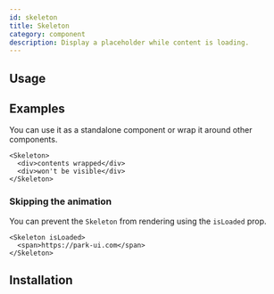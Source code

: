 ```yaml
---
id: skeleton
title: Skeleton
category: component
description: Display a placeholder while content is loading.
---
```



## Usage

<ComponentPreview />

## Examples

You can use it as a standalone component or wrap it around other components.

```tsx live
<Skeleton>
  <div>contents wrapped</div>
  <div>won't be visible</div>
</Skeleton>
```

### Skipping the animation

You can prevent the `Skeleton` from rendering using the `isLoaded` prop.

```tsx live
<Skeleton isLoaded>
  <span>https://park-ui.com</span>
</Skeleton>
```

## Installation

<InstallationGuide />
